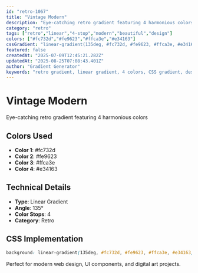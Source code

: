 ```yaml
---
id: "retro-1067"
title: "Vintage Modern"
description: "Eye-catching retro gradient featuring 4 harmonious colors"
category: "retro"
tags: ["retro","linear","4-stop","modern","beautiful","design"]
colors: ["#fc732d","#fe9623","#ffca3e","#e34163"]
cssGradient: "linear-gradient(135deg, #fc732d, #fe9623, #ffca3e, #e34163)"
featured: false
createdAt: "2025-07-09T12:45:21.282Z"
updatedAt: "2025-08-25T07:08:43.401Z"
author: "Gradient Generator"
keywords: "retro gradient, linear gradient, 4 colors, CSS gradient, design, #fc732d, #fe9623, #ffca3e, #e34163"
---
```


# Vintage Modern

Eye-catching retro gradient featuring 4 harmonious colors

## Colors Used
- **Color 1**: #fc732d
- **Color 2**: #fe9623
- **Color 3**: #ffca3e
- **Color 4**: #e34163

## Technical Details
- **Type**: Linear Gradient
- **Angle**: 135°
- **Color Stops**: 4
- **Category**: Retro

## CSS Implementation
```css
background: linear-gradient(135deg, #fc732d, #fe9623, #ffca3e, #e34163);
```

Perfect for modern web design, UI components, and digital art projects.
